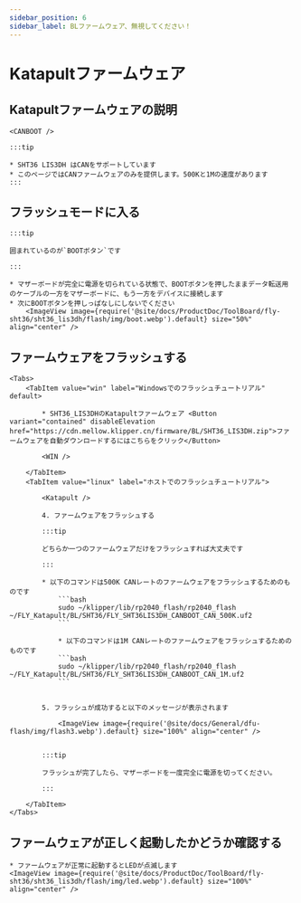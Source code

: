 ```yaml
---
sidebar_position: 6
sidebar_label: BLファームウェア、無視してください！
---
```



# Katapultファームウェア

## Katapultファームウェアの説明

    <CANBOOT />

    :::tip

    * SHT36 LIS3DH はCANをサポートしています
    * このページではCANファームウェアのみを提供します。500Kと1Mの速度があります
    :::

## フラッシュモードに入る

    :::tip

    囲まれているのが`BOOTボタン`です

    :::

    * マザーボードが完全に電源を切られている状態で、BOOTボタンを押したままデータ転送用のケーブルの一方をマザーボードに、もう一方をデバイスに接続します
    * 次にBOOTボタンを押しっぱなしにしないでください
        <ImageView image={require('@site/docs/ProductDoc/ToolBoard/fly-sht36/sht36_lis3dh/flash/img/boot.webp').default} size="50%" align="center" />

## ファームウェアをフラッシュする
    <Tabs>
        <TabItem value="win" label="Windowsでのフラッシュチュートリアル" default>

            * SHT36_LIS3DHのKatapultファームウェア <Button variant="contained" disableElevation href="https://cdn.mellow.klipper.cn/firmware/BL/SHT36_LIS3DH.zip">ファームウェアを自動ダウンロードするにはこちらをクリック</Button>

            <WIN />

        </TabItem>
        <TabItem value="linux" label="ホストでのフラッシュチュートリアル">
            
            <Katapult />

            4. ファームウェアをフラッシュする

            :::tip

            どちらか一つのファームウェアだけをフラッシュすれば大丈夫です

            :::

            * 以下のコマンドは500K CANレートのファームウェアをフラッシュするためのものです
                ```bash
                sudo ~/klipper/lib/rp2040_flash/rp2040_flash ~/FLY_Katapult/BL/SHT36/FLY_SHT36LIS3DH_CANBOOT_CAN_500K.uf2
                ```
                        
                * 以下のコマンドは1M CANレートのファームウェアをフラッシュするためのものです
                ```bash
                sudo ~/klipper/lib/rp2040_flash/rp2040_flash ~/FLY_Katapult/BL/SHT36/FLY_SHT36LIS3DH_CANBOOT_CAN_1M.uf2
                ```


            5. フラッシュが成功すると以下のメッセージが表示されます

                <ImageView image={require('@site/docs/General/dfu-flash/img/flash3.webp').default} size="100%" align="center" />


            :::tip

            フラッシュが完了したら、マザーボードを一度完全に電源を切ってください。

            :::

        </TabItem>
    </Tabs>

## ファームウェアが正しく起動したかどうか確認する

    * ファームウェアが正常に起動するとLEDが点滅します
    <ImageView image={require('@site/docs/ProductDoc/ToolBoard/fly-sht36/sht36_lis3dh/flash/img/led.webp').default} size="100%" align="center" />
